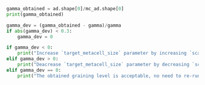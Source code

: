 [//]: # (mc2 estimate deviation of obtained graining level)

```python
gamma_obtained = ad.shape[0]/mc_ad.shape[0]
print(gamma_obtained)

gamma_dev = (gamma_obtained - gamma)/gamma
if abs(gamma_dev) < 0.3: 
    gamma_dev = 0

if gamma_dev < 0:
    print("Increase `target_metacell_size` parameter by increasing `scale` and re-run metacell divide_and_conquer_pipeline() to get larger graining level")
elif gamma_dev > 0:
    print("Deacrease `target_metacell_size` parameter by decreasing `scale` and re-run metacell divide_and_conquer_pipeline() to get smaller graining level")
elif gamma_dev == 0:
    print("The obtained graining level is acceptable, no need to re-run the metacell divide_and_conquer_pipeline() with a new `target_metacell_size` ")
    
```